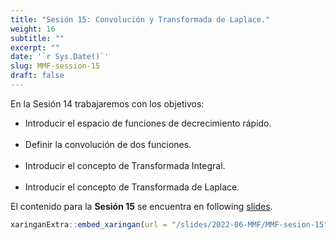 ---
title: "Sesión 15: Convolución y Transformada de Laplace."
weight: 16
subtitle: ""
excerpt: ""
date: '`r Sys.Date()`'
slug: MMF-session-15
draft: false
---

En la Sesión 14 trabajaremos con los objetivos: 

 * Introducir el espacio de funciones de decrecimiento rápido. <br/><br/>
 * Definir la convolución de dos funciones. <br/><br/>
 * Introducir el concepto de Transformada Integral. <br/><br/>
 * Introducir el concepto de Transformada de Laplace.
 
El contenido para la **Sesión 15** se encuentra en following [slides](/slides/2022-06-MMF/MMF-sesion-15).

```{r embed-xaringan, echo=FALSE}
xaringanExtra::embed_xaringan(url = "/slides/2022-06-MMF/MMF-sesion-15", ratio = "4:3")
```